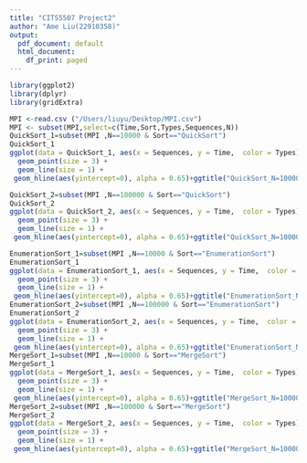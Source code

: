 ```yaml
---
title: "CITS5507 Project2"
author: "Ame Liu(22910358)"
output:
  pdf_document: default
  html_document:
    df_print: paged
---
```




```r
library(ggplot2)
library(dplyr)
library(gridExtra)

```


```r
MPI <-read.csv ("/Users/liuyu/Desktop/MPI.csv")
MPI <- subset(MPI,select=c(Time,Sort,Types,Sequences,N))
QuickSort_1=subset(MPI ,N==10000 & Sort=="QuickSort")
QuickSort_1
ggplot(data = QuickSort_1, aes(x = Sequences, y = Time,  color = Types)) + 
  geom_point(size = 3) + 
  geom_line(size = 1) + 
 geom_hline(aes(yintercept=0), alpha = 0.65)+ggtitle("QuickSort_N=10000")

QuickSort_2=subset(MPI ,N==100000 & Sort=="QuickSort")
QuickSort_2
ggplot(data = QuickSort_2, aes(x = Sequences, y = Time,  color = Types)) + 
  geom_point(size = 3) + 
  geom_line(size = 1) + 
 geom_hline(aes(yintercept=0), alpha = 0.65)+ggtitle("QuickSort_N=100000")

EnumerationSort_1=subset(MPI ,N==10000 & Sort=="EnumerationSort")
EnumerationSort_1
ggplot(data = EnumerationSort_1, aes(x = Sequences, y = Time,  color = Types)) + 
  geom_point(size = 3) + 
  geom_line(size = 1) + 
 geom_hline(aes(yintercept=0), alpha = 0.65)+ggtitle("EnumerationSort_N=10000")
EnumerationSort_2=subset(MPI ,N==100000 & Sort=="EnumerationSort")
EnumerationSort_2
ggplot(data = EnumerationSort_2, aes(x = Sequences, y = Time,  color = Types)) + 
  geom_point(size = 3) + 
  geom_line(size = 1) + 
 geom_hline(aes(yintercept=0), alpha = 0.65)+ggtitle("EnumerationSort_N=100000")
MergeSort_1=subset(MPI ,N==10000 & Sort=="MergeSort")
MergeSort_1
ggplot(data = MergeSort_1, aes(x = Sequences, y = Time,  color = Types)) + 
  geom_point(size = 3) + 
  geom_line(size = 1) + 
 geom_hline(aes(yintercept=0), alpha = 0.65)+ggtitle("MergeSort_N=10000")
MergeSort_2=subset(MPI ,N==100000 & Sort=="MergeSort")
MergeSort_2
ggplot(data = MergeSort_2, aes(x = Sequences, y = Time,  color = Types)) + 
  geom_point(size = 3) + 
  geom_line(size = 1) + 
 geom_hline(aes(yintercept=0), alpha = 0.65)+ggtitle("MergeSort_N=100000")





```


